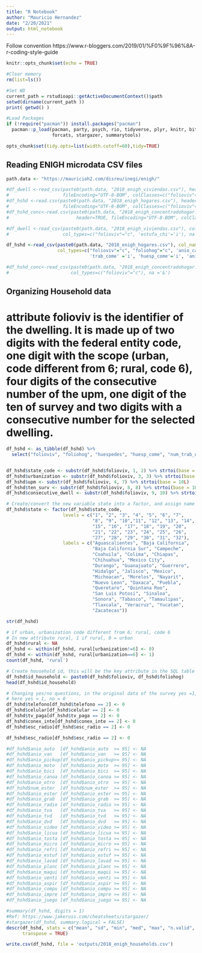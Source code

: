 ```yaml
---
title: "R Notebook"
author: "Mauricio Hernandez"
date: "2/20/2021"
output: html_notebook
---
```


Follow convention https://www.r-bloggers.com/2019/01/%F0%9F%96%8A-r-coding-style-guide

```r
knitr::opts_chunk$set(echo = TRUE)

#Clear memory
rm(list=ls())

#Set WD
current_path = rstudioapi::getActiveDocumentContext()$path 
setwd(dirname(current_path ))
print( getwd() )

#Load Packages
if (!require("pacman")) install.packages("pacman")
  pacman::p_load(pacman, party, psych, rio, tidyverse, plyr, knitr, bit64, 
                 forcats, stargazer, summarytools)

opts_chunk$set(tidy.opts=list(width.cutoff=60),tidy=TRUE)
```

## Reading ENIGH microdata CSV files
```r
path.data <- "https://mauricioh2.com/disreu/inegi/enigh/"

#df_dwell <-read_csv(paste0(path.data, "2018_enigh_viviendas.csv"), header=TRUE, 
#                    fileEncoding="UTF-8-BOM", colClasses=c("folioviv"="character"))
#df_hshd <-read.csv(paste0(path.data, "2018_enigh_hogares.csv"), header=TRUE, 
#                    fileEncoding="UTF-8-BOM", colClasses=c("folioviv"="character"))
#df_hshd_conc<-read.csv(paste0(path.data, "2018_enigh_concentradohogar.csv"), 
#                         header=TRUE, fileEncoding="UTF-8-BOM", colClasses=c("folioviv"="character"))

#df_dwell <-read_csv(paste0(path.data, "2018_enigh_viviendas.csv"), col_names = TRUE,
#                    col_types=c("folioviv"="c", 'estufa_chi'='i'), na ='&')

df_hshd <-read_csv(paste0(path.data, "2018_enigh_hogares.csv"), col_names = TRUE,
                   col_types=c("folioviv"="c", "foliohog"="c", 'anio_carret'='i', 'anio_otro'='i', 
                               'trab_come' ='i', 'huesp_come'='i', 'anio_auto' = 'i', 'anio_van' = 'i', 'anio_pickup' = 'i', 'anio_moto' = 'i', 'anio_bici' = 'i', 'anio_trici' = 'i', 'anio_canoa' = 'i', 'anio_ester' = 'i', 'anio_grab' = 'i', 'anio_radio' = 'i', 'anio_tva' = 'i', 'anio_tvd' = 'i', 'anio_dvd' = 'i', 'anio_video' = 'i', 'anio_licua' = 'i', 'anio_tosta' = 'i', 'anio_micro' = 'i', 'anio_refri' = 'i', 'anio_estuf' = 'i', 'anio_lavad' = 'i', 'anio_planc' = 'i', 'anio_maqui' = 'i', 'anio_venti' = 'i', 'anio_aspir' = 'i', 'anio_compu' = 'i', 'anio_impre' = 'i', 'anio_juego'='i'), na ='&')

#df_hshd_conc<-read_csv(paste0(path.data, "2018_enigh_concentradohogar.csv"), 
#                       col_types=c("folioviv"="c"), na ='&')
```




## Organizing Household data
# attribute folioviv is the identifier of the dwelling. It is made up of two digits with the federal entity code, one digit with the scope (urban, code different from 6; rural, code 6), four digits of the consecutive number of the upm, one digit of the ten of survey and two digits with a consecutive number for the selected dwelling.

```r
df_hshd <- as_tibble(df_hshd) %>%
  select("folioviv", "foliohog", "huespedes", "huesp_come", "num_trab_d", "trab_come", "telefono", "celular", "tv_paga", "conex_inte", "num_auto", "anio_auto", "num_van", "anio_van", "num_pickup", "anio_pickup", "num_moto", "anio_moto", "num_bici", "anio_bici", "num_trici", "anio_trici", "num_carret", "anio_carret", "num_canoa", "anio_canoa", "num_otro", "anio_otro", "num_ester", "anio_ester", "num_grab", "anio_grab", "num_radio", "anio_radio", "num_tva", "anio_tva", "num_tvd", "anio_tvd", "num_dvd", "anio_dvd", "num_video", "anio_video", "num_licua", "anio_licua", "num_tosta", "anio_tosta", "num_micro", "anio_micro", "num_refri", "anio_refri", "num_estuf", "anio_estuf", "num_lavad", "anio_lavad", "num_planc", "anio_planc", "num_maqui", "anio_maqui", "num_venti", "anio_venti", "num_aspir", "anio_aspir", "num_compu", "anio_compu", "num_impre", "anio_impre", "num_juego", "anio_juego", "esc_radio", "er_aparato", "er_celular", "er_compu", "er_aplicac", "er_tv", "er_otro", "recib_tvd")


df_hshd$state_code <- substr(df_hshd$folioviv, 1, 2) %>% strtoi(base = 10L)
df_hshd$urbanization <- substr(df_hshd$folioviv, 3, 3) %>% strtoi(base = 10L)
df_hshd$upm <- substr(df_hshd$folioviv, 4, 7) %>% strtoi(base = 10L)
df_hshd$ten_surv <- substr(df_hshd$folioviv, 8, 8) %>% strtoi(base = 10L)
df_hshd$consecutive_dwell <- substr(df_hshd$folioviv, 9, 10) %>% strtoi(base = 0L)

# Create/convert the new variable state into a factor, and assign name of the state as label
df_hshd$state <- factor(df_hshd$state_code, 
                     levels = c("1", "2", "3", "4", "5", "6", "7", 
                                "8", "9", "10","11", "12", "13", "14", 
                                "15", "16", "17", "18", "19", "20", 
                                "21", "22", "23", "24", "25", "26", 
                                "27", "28", "29", "30", "31", "32"),
                     labels = c("Aguascalientes", "Baja California", 
                                "Baja California Sur", "Campeche", 
                                "Coahuila", "Colima", "Chiapas", 
                                "Chihuahua", "Mexico City", 
                                "Durango", "Guanajuato", "Guerrero", 
                                "Hidalgo", "Jalisco", "Mexico", 
                                "Michoacan", "Morelos", "Nayarit", 
                                "Nuevo Leon", "Oaxaca", "Puebla", 
                                "Queretaro", "Quintana Roo", 
                                "San Luis Potosi", "Sinaloa", 
                                "Sonora", "Tabasco", "Tamaulipas", 
                                "Tlaxcala", "Veracruz", "Yucatan", 
                                "Zacatecas"))
```


```r
str(df_hshd)
```


```r
# if urban, urbanization code different from 6; rural, code 6
# In new attribute rural, 1 if rural, 0 = urban
df_hshd$rural <- NA
df_hshd <- within(df_hshd, rural[urbanization!=6] <- 0)
df_hshd <- within(df_hshd, rural[urbanization==6] <- 1)                 
count(df_hshd, 'rural')

# Create household id, this will be the key attribute in the SQL table
df_hshd$id_household <- paste0(df_hshd$folioviv, df_hshd$foliohog)
head(df_hshd$id_household)

# Changing yes/no questions, in the original data of the survey yes =1, no = 2, 
# here yes = 1, no = 0
df_hshd$telefono[df_hshd$telefono == 2] <- 0
df_hshd$celular[df_hshd$celular == 2] <- 0
df_hshd$tv_paga[df_hshd$tv_paga == 2] <- 0
df_hshd$conex_inte[df_hshd$conex_inte == 2] <- 0
df_hshd$esc_radio[df_hshd$esc_radio == 2] <- 0

df_hshd$esc_radio[df_hshd$esc_radio == 2] <- 0

#df_hshd$anio_auto  [df_hshd$anio_auto  >= 95] <- NA
#df_hshd$anio_van   [df_hshd$anio_van   >= 95] <- NA
#df_hshd$anio_pickup[df_hshd$anio_pickup>= 95] <- NA
#df_hshd$anio_moto  [df_hshd$anio_moto  >= 95] <- NA
#df_hshd$anio_bici  [df_hshd$anio_bici  >= 95] <- NA
#df_hshd$anio_canoa [df_hshd$anio_canoa >= 95] <- NA
#df_hshd$anio_otro  [df_hshd$anio_otro  >= 95] <- NA
#df_hshd$num_ester  [df_hshd$num_ester  >= 95] <- NA
#df_hshd$anio_ester [df_hshd$anio_ester >= 95] <- NA
#df_hshd$anio_grab  [df_hshd$anio_grab  >= 95] <- NA
#df_hshd$anio_radio [df_hshd$anio_radio >= 95] <- NA
#df_hshd$anio_tva   [df_hshd$anio_tva   >= 95] <- NA
#df_hshd$anio_tvd   [df_hshd$anio_tvd   >= 95] <- NA
#df_hshd$anio_dvd   [df_hshd$anio_dvd   >= 95] <- NA
#df_hshd$anio_video [df_hshd$anio_video >= 95] <- NA
#df_hshd$anio_licua [df_hshd$anio_licua >= 95] <- NA
#df_hshd$anio_tosta [df_hshd$anio_tosta >= 95] <- NA
#df_hshd$anio_micro [df_hshd$anio_micro >= 95] <- NA
#df_hshd$anio_refri [df_hshd$anio_refri >= 95] <- NA
#df_hshd$anio_estuf [df_hshd$anio_estuf >= 95] <- NA
#df_hshd$anio_lavad [df_hshd$anio_lavad >= 95] <- NA
#df_hshd$anio_planc [df_hshd$anio_planc >= 95] <- NA
#df_hshd$anio_maqui [df_hshd$anio_maqui >= 95] <- NA
#df_hshd$anio_venti [df_hshd$anio_venti >= 95] <- NA
#df_hshd$anio_aspir [df_hshd$anio_aspir >= 95] <- NA
#df_hshd$anio_compu [df_hshd$anio_compu >= 95] <- NA
#df_hshd$anio_impre [df_hshd$anio_impre >= 95] <- NA
#df_hshd$anio_juego [df_hshd$anio_juego >= 95] <- NA
```


```r
#summary(df_hshd, digits = 1)
#Ref: https://www.jakeruss.com/cheatsheets/stargazer/
#stargazer(df_hshd, summary.logical = FALSE)
descr(df_hshd, stats = c("mean", "sd", "min", "med", "max", "n.valid", "pct.valid"), 
      transpose = TRUE)
```


```r
write.csv(df_hshd, file = 'outputs/2018_enigh_households.csv')
```